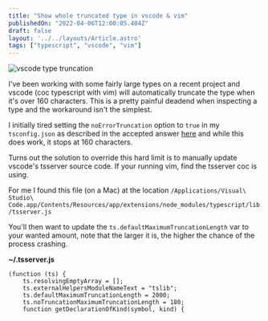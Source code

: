 ```yaml
---
title: "Show whole truncated type in vscode & vim"
publishedOn: "2022-04-06T12:00:05.404Z"
draft: false
layout: '../../layouts/Article.astro'
tags: ["typescript", "vscode", "vim"]
---
```



![vscode type truncation](/articles/vscode-type-truncation.png)

I've been working with some fairly large types on a recent project and vscode (coc typescript with vim) will automatically truncate the type when it's over 160 characters. This is a pretty painful deadend when inspecting a type and the workaround isn't the simplest.

I initially tired setting the `noErrorTruncation` option to `true` in my `tsconfig.json` as described in the accepted answer [here](https://stackoverflow.com/questions/53113031/how-to-see-a-fully-expanded-typescript-type-without-n-more-and) and while this does work, it stops at 160 characters.

Turns out the solution to override this hard limit is to manually update vscode's tsserver source code. If your running vim, find the tsserver coc is using.

For me I found this file (on a Mac) at the location `/Applications/Visual\ Studio\ Code.app/Contents/Resources/app/extensions/node_modules/typescript/lib/tsserver.js`

You'll then want to update the `ts.defaultMaximumTruncationLength` var to your wanted amount, note that the larger it is, the higher the chance of the process crashing.

**~/.tsserver.js**
```
(function (ts) {
    ts.resolvingEmptyArray = [];
    ts.externalHelpersModuleNameText = "tslib";
    ts.defaultMaximumTruncationLength = 2000;
    ts.noTruncationMaximumTruncationLength = 180;
    function getDeclarationOfKind(symbol, kind) {
```
